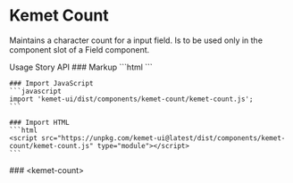 
<Meta of={stories} />

# Kemet Count

Maintains a character count for a input field. Is to be used only in the component slot of a Field component.

<kemet-tabs panel-effect="stacked" divider>
  <kemet-tab slot="tab">Usage</kemet-tab>
  <kemet-tab slot="tab">Story</kemet-tab>
  <kemet-tab slot="tab">API</kemet-tab>
  <kemet-tab-panel slot="panel">
    ### Markup
    ```html
    <kemet-field slug="unique-identifier">
      <kemet-input slot="input" name="input-field"></kemet-input>
      <kemet-count slot="component" message="characters remaining." limit="32"></kemet-count>
    </kemet-field>
    ```

    ### Import JavaScript
    ```javascript
    import 'kemet-ui/dist/components/kemet-count/kemet-count.js';
    ```

    ### Import HTML
    ```html
    <script src="https://unpkg.com/kemet-ui@latest/dist/components/kemet-count/kemet-count.js" type="module"></script>
    ```
  </kemet-tab-panel>
  <kemet-tab-panel slot="panel">
    <Canvas of={stories.Standard}  />
    <Controls of={stories.Standard} />
  </kemet-tab-panel>
  <kemet-tab-panel slot="panel">
    ### &lt;kemet-count&gt;
    <ArgTypes of="kemet-count" />
  </kemet-tab-panel>
</kemet-tabs>
